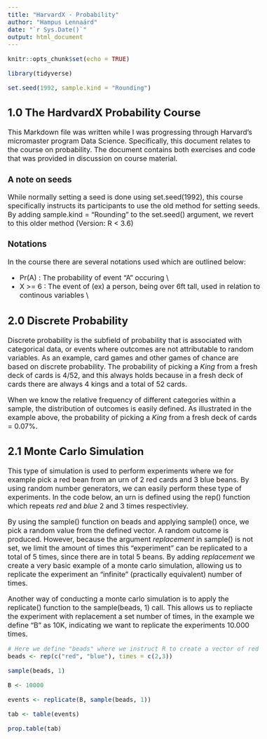 ```yaml
---
title: "HarvardX - Probability"
author: "Hampus Lennaárd"
date: "`r Sys.Date()`"
output: html_document
---
```


```r
knitr::opts_chunk$set(echo = TRUE)
```

<style type="text/css">
  body{
  font-size: 12pt;
}
</style>

```r
library(tidyverse)
```

```r
set.seed(1992, sample.kind = "Rounding")
```

## 1.0 The HardvardX Probability Course

This Markdown file was written while I was progressing through Harvard's micromaster program Data Science. Specifically, this document relates to the course on probability. The document contains both exercises and code that was provided in discussion on course material. 

### A note on seeds

While normally setting a seed is done using set.seed(1992), this course specifically instructs its participants to use the old method for setting seeds. By adding sample.kind = "Rounding" to the set.seed() argument, we revert to this older method (Version: R < 3.6)

### Notations

In the course there are several notations used which are outlined below: 

- Pr(A) : The probability of event "A" occuring \\
- X >= 6 : The event of (ex) a person, being over 6ft tall, used in relation to continous variables \\

## 2.0 Discrete Probability

Discrete probability is the subfield of probability that is associated with categorical data, or events where outcomes are not attributable to random variables. As an example, card games and other games of chance are based on discrete probability. The probability of picking a *King* from a fresh deck of cards is 4/52, and this always holds because in a fresh deck of cards there are always 4 kings and a total of 52 cards.

When we know the relative frequency of different categories within a sample, the distribution of outcomes is easily defined. As illustrated in the example above, the probability of picking a *King* from a fresh deck of cards = 0.07%. 

## 2.1 Monte Carlo Simulation

This type of simulation is used to perform experiments where we for example pick a red bean from an urn of 2 red cards and 3 blue beans. By using random number generators, we can easily perform these type of experiments. In the code below, an urn is defined using the rep() function which repeats *red* and *blue* 2 and 3 times respectivley.

By using the sample() function on beads and applying sample() once, we pick a random value from the defined vector. A random outcome is produced. However, because the argument *replacement* in sample() is not set, we limit the amount of times this "experiment" can be replicated to a total of 5 times, since there are in total 5 beans. By adding *replacement* we create a very basic example of a monte carlo simulation, allowing us to replicate the experiment an "infinite" (practically equivalent) number of times.

Another way of conducting a monte carlo simulation is to apply the replicate() function to the sample(beads, 1) call. This allows us to repliacte the experiment with replacement a set number of times, in the example we define "B" as 10K, indicating we want to replicate the experiments 10.000 times. 

```r

# Here we define "beads" where we instruct R to create a vector of red and blue beans, indicating that we want 2 red and 3 blue beans. 
beads <- rep(c("red", "blue"), times = c(2,3))

sample(beads, 1)

B <- 10000

events <- replicate(B, sample(beads, 1))

tab <- table(events)

prop.table(tab)

```
